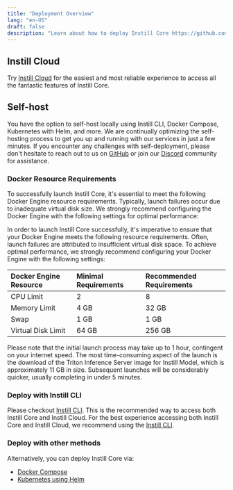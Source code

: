 ```yaml
---
title: "Deployment Overview"
lang: "en-US"
draft: false
description: "Learn about how to deploy Instill Core https://github.com/instill-ai/core"
---
```


## Instill Cloud

Try [Instill Cloud](https://console.instill.tech/?utm_source=documentation) for the easiest and most reliable experience to access all the fantastic features of Instill Core.

## Self-host

You have the option to self-host locally using Instill CLI, Docker Compose, Kubernetes with Helm, and more.
We are continually optimizing the self-hosting process to get you up and running with our services in just a few minutes.
If you encounter any challenges with self-deployment, please don't hesitate to reach out to us on [GitHub](https://github.com/instill-ai/community/issues/new/choose) or join our [Discord](https://discord.gg/sevxWsqpGh) community for assistance.

### Docker Resource Requirements

To successfully launch Instill Core, it's essential to meet the following Docker Engine resource requirements.
Typically, launch failures occur due to inadequate virtual disk size.
We strongly recommend configuring the Docker Engine with the following settings for optimal performance:

In order to launch Instill Core successfully, it's imperative to ensure that your Docker Engine meets the following resource requirements.
Often, launch failures are attributed to insufficient virtual disk space.
To achieve optimal performance, we strongly recommend configuring your Docker Engine with the following settings:

| Docker Engine Resource | Minimal Requirements | Recommended Requirements |
| :--------------------- | :------------------- | :----------------------- |
| CPU Limit              | 2                    | 8                        |
| Memory Limit           | 4 GB                 | 32 GB                    |
| Swap                   | 1 GB                 | 1 GB                     |
| Virtual Disk Limit     | 64 GB                | 256 GB                   |

Please note that the initial launch process may take up to 1 hour, contingent on your internet speed.
The most time-consuming aspect of the launch is the download of the Triton Inference Server image for Instill Model,
which is approximately 11 GB in size. Subsequent launches will be considerably quicker, usually completing in under 5 minutes.

### Deploy with Instill CLI

Please checkout [Instill CLI](./deployment/cli). This is the recommended way to access both Instill Core and Instill Cloud.
For the best experience accessing both Instill Core and Instill Cloud, we recommend using the [Instill CLI](./deployment/cli).

### Deploy with other methods

Alternatively, you can deploy Instill Core via:

- [Docker Compose](./deployment/docker-compose)
- [Kubernetes using Helm](./deployment/kubernetes-using-helm)
